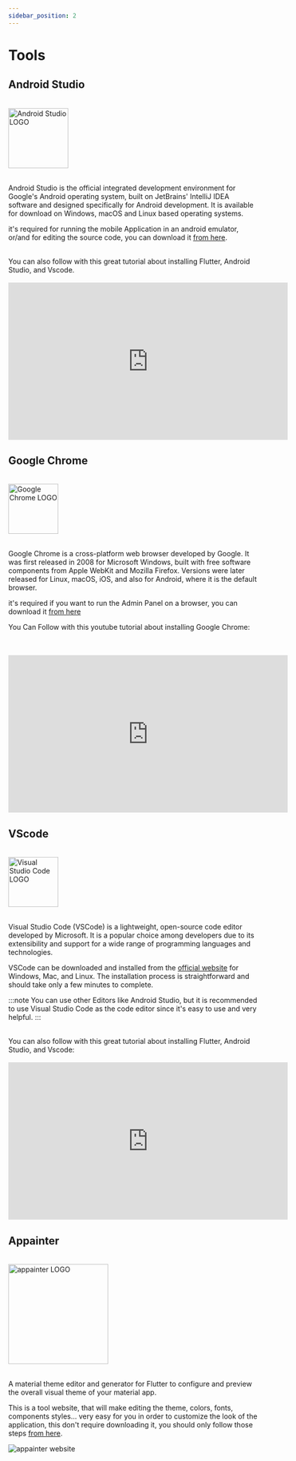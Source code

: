 ```yaml
---
sidebar_position: 2
---
```


# Tools

## Android Studio

<br />
<img alt="Android Studio LOGO" src="/img/android-Studio.svg" width="120" />
<br />
<br />

Android Studio is the official integrated development environment for Google's Android operating system, built on JetBrains' IntelliJ IDEA software and designed specifically for Android development. It is available for download on Windows, macOS and Linux based operating systems.

it's required for running the mobile Application in an android emulator, or/and for editing the source code, you can download it [from here](https://developer.android.com/).

<br />
You can also follow with this great tutorial about installing Flutter, Android Studio,
and Vscode.

<br />
<br />

<iframe
  width="560"
  height="315"
  src="https://www.youtube.com/embed/ClETppkoVQE"
  title="YouTube video player"
  frameborder="0"
  allow="accelerometer; autoplay; clipboard-write; encrypted-media; gyroscope; picture-in-picture; web-share"
  allowfullscreen
></iframe>

## Google Chrome

<br />
<img alt="Google Chrome LOGO" src="/img/chrome.png" width="100" />
<br />
<br />

Google Chrome is a cross-platform web browser developed by Google. It was first
released in 2008 for Microsoft Windows, built with free software components from
Apple WebKit and Mozilla Firefox. Versions were later released for Linux, macOS,
iOS, and also for Android, where it is the default browser.

it's required if you want to run the Admin Panel on a browser, you can download it [from here](https://www.google.com/chrome/)

You Can Follow with this youtube tutorial about installing Google Chrome:

<br />
<br />

<iframe
  width="560"
  height="315"
  src="https://www.youtube.com/embed/9-sDsil_wJI"
  title="YouTube video player"
  frameborder="0"
  allow="accelerometer; autoplay; clipboard-write; encrypted-media; gyroscope; picture-in-picture; web-share"
  allowfullscreen
></iframe>

<br />

## VScode

<br />
<img alt="Visual Studio Code LOGO" src="/img/vscode.png" width="100" />
<br />
<br />

Visual Studio Code (VSCode) is a lightweight, open-source code editor developed by Microsoft. It is a popular choice among developers due to its extensibility and support for a wide range of programming languages and technologies.

VSCode can be downloaded and installed from the [official website](https://code.visualstudio.com/) for Windows, Mac, and Linux. The installation process is straightforward and should take only a few minutes to complete.

:::note
You can use other Editors like Android Studio, but it is recommended to use Visual Studio Code as the code editor since it's easy to use and very helpful.
:::

<br />
You can also follow with this great tutorial about installing Flutter, Android Studio,
and Vscode:
<br />
<br />

<iframe
  width="560"
  height="315"
  src="https://www.youtube.com/embed/ClETppkoVQE"
  title="YouTube video player"
  frameborder="0"
  allow="accelerometer; autoplay; clipboard-write; encrypted-media; gyroscope; picture-in-picture; web-share"
  allowfullscreen
></iframe>

## Appainter

<br />
<img alt="appainter LOGO" src="/img/appainter.png" width="200" />
<br />
<br />

A material theme editor and generator for Flutter to configure and preview the overall visual theme of your material app.

This is a tool website, that will make editing the theme, colors, fonts, components styles... very easy for you in order to customize the look of the application, this don't require downloading it, you should only follow those steps [from here](https://appainter.dev).

<img src="/img/appainter-1.png" alt="appainter website" />
